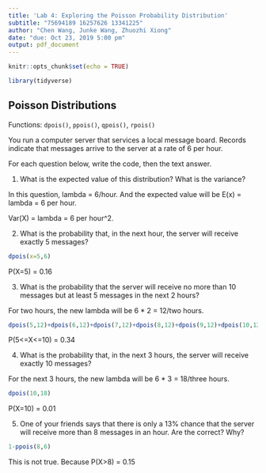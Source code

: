 ```yaml
---
title: 'Lab 4: Exploring the Poisson Probability Distribution'
subtitle: "75694189 16257626 13341225"
author: "Chen Wang, Junke Wang, Zhuozhi Xiong"
date: "due: Oct 23, 2019 5:00 pm"
output: pdf_document
---
```


```r
knitr::opts_chunk$set(echo = TRUE)
```

```r
library(tidyverse)
```

## Poisson Distributions

Functions: `dpois()`, `ppois()`, `qpois()`, `rpois()`

You run a computer server that services a local message board. Records indicate that messages arrive to the server at a rate of 6 per hour.

For each question below, write the code, then the text answer.

1. What is the expected value of this distribution? What is the variance?


In this question, lambda = 6/hour. And the expected value will be E(x) = lambda = 6 per hour.

Var(X) = lambda = 6 per hour^2. 

2. What is the probability that, in the next hour, the server will receive exactly 5 messages?

```r
dpois(x=5,6)
```

P(X=5) = 0.16


\newpage

3. What is the probability that the server will receive no more than 10 messages but at least 5 messages in the next 2 hours?

For two hours, the new lambda will be 6 * 2 = 12/two hours.

```r
dpois(5,12)+dpois(6,12)+dpois(7,12)+dpois(8,12)+dpois(9,12)+dpois(10,12)
```

P(5<=X<=10) = 0.34

4. What is the probability that, in the next 3 hours, the server will receive exactly 10 messages?

For the next 3 hours, the new lambda will be 6 * 3 = 18/three hours.

```r
dpois(10,18)
```

P(X=10) = 0.01

5. One of your friends says that there is only a 13% chance that the server will receive more than 8 messages in an hour. Are the correct? Why?

```r
1-ppois(8,6)
```

This is not true. Because P(X>8) = 0.15
